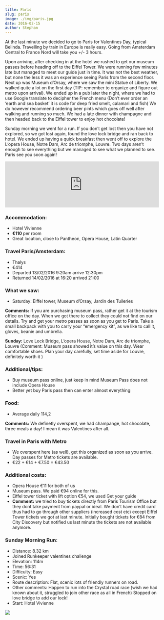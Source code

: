 ```yaml
---
title: Paris
slug: paris
image: ./img/paris.jpg
date: 2016-02-15
author: Stephan
---
```



At the last minute we decided to go to Paris for Valentines Day, typical Belinda. Travelling by train in Europe is really easy. Going from Amsterdam Central to France Nord will take you +/- 3 hours.

Upon arriving, after checking in at the hotel we rushed to get our museum passes before heading off to the Eiffel Tower. We were running few minutes late but managed to meet our guide just in time. It was not the best weather, but none the less it was an experience seeing Paris from the second floor. Next up was Museum d’Orsay, where we saw the mini Statue of Liberty. We walked quite a lot on the first day (TIP: remember to organize and figure out metro upon arrival). We ended up in a pub later the night, where we had to use Google translate to decipher the French menu (Don’t ever order an ‘earth and sea basket’ it is code for deep fried smelt, calamari and fish) We do however recommend ordering beer pints which goes off well after walking and running so much. We had a late dinner with champagne and then headed back to the Eiffel tower to enjoy hot chocolate!

Sunday morning we went for a run. If you don’t get lost then you have not explored, so we got lost again, found the love lock bridge and ran back to hotel. We ended up having a quick breakfast then went off to explore the L’opera House, Notre Dam, Arc de triomphe, Louvre. Two days aren’t enough to see everything but we managed to see what we planned to see. Paris see you soon again!

<div className="post-video">
  <iframe
    width="100%"
    height="auto"
    src="https://www.youtube.com/embed/TrSKJkMbrAc"
    frameborder="0"
    allow="accelerometer; autoplay; encrypted-media; gyroscope; picture-in-picture"
    allowfullscreen
  ></iframe>
</div>

### Accommodation:

- Hotel Vivienne
- **€110** per room
- Great location, close to Pantheon, Opera House, Latin Quarter

### Travel Paris/Amsterdam:

- Thalys
- €414
- Departed 13/02/2016 9:20am arrive 12:30pm
- Returned 14/02/2016 at 16:20 arrived 21:00

### What we saw:

- Saturday: Eiffel tower, Museum d’Orsay, Jardin des Tuileries

**Comments:** If you are purchasing museum pass, rather get it at the tourism office on the day. When we got there to collect they could not find on our details. Try and get your metro passes as soon as you get to Paris. Take a small backpack with you to carry your “emergency kit”, as we like to call it, gloves, beanie and umbrella.

**Sunday:** Love Lock Bridge, L’opera House, Notre Dam, Arc de triomphe, Louvre (Comment: Museum pass showed it’s value on this day. Wear comfortable shoes. Plan your day carefully, set time aside for Louvre, definitely worth it )

### Additional/tips:

- Buy museum pass online, just keep in mind Museum Pass does not include Opera House
- Better yet buy Paris pass then can enter almost everything

### Food:

- Average daily 114,2

**Comments:** We definetly overspent, we had champange, hot chocolate, three meals a day! I mean it was Valentines after all.

### Travel in Paris with Metro

- We overspent here (as well), get this organized as soon as you arrive. Day passes for Metro tickets are available.
- €22 + €14 + €7.50 = €43.50

### Additional costs:

- Opera House €11 for both of us
- Museum pass. We paid €94 online for this.
- Eiffel tower ticket with lift option €54, we used Get your guide
- **Comment:** we tried to buy tickets directly from Paris Tourism Office but they dont take payment from paypal or ideal. We don’t have credit card thus had to go through other suppliers (increased cost etc) except Eiffel Tower tickets we got at last minute. Initially bought tickets for €84 from City Discovery but notified us last minute the tickets are not available anymore.

### Sunday Morning Run:

- Distance: 8.32 km
- Joined Runkeeper valentines challenge
- Elevation: 114m
- Time: 56:31
- Difficulty: Easy
- Scenic: Yes
- Route description: Flat, scenic lots of friendly runners on road.
- Other comments: Happen to run into the Crystal road race (wish we had known about it, struggled to join other race as all in French) Stopped on love bridge to add our lock!
- Start: Hotel Vivienne

<div className="post-image">

![](./img/route.png)

</div>
